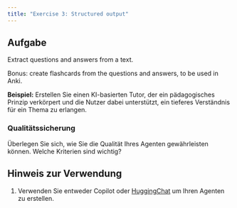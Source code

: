 ```yaml
---
title: "Exercise 3: Structured output"
---
```


## Aufgabe

Extract questions and answers from a text.

Bonus: create flashcards from the questions and answers, to be used in Anki.

**Beispiel:** Erstellen Sie einen KI-basierten Tutor, der ein pädagogisches Prinzip verkörpert und die Nutzer dabei unterstützt, ein tieferes Verständnis für ein Thema zu erlangen.

<!-- ::: {.callout-note collapse="true"}
## Sokratischer Tutor
Konzept vollständig begreifen

- Verständis durch Fragen & Diskussion
- Deckt Widersprüche & Fehler auf
- Unterstützt erlangen von Wissen

:::

::: {.callout-note collapse="true"}
## Feynman Tutor
Ein neues Konzept schnell verstehen:

- Einfache Erklärung schreiben
- Wissenslücken identifizieren
- Wissenslücken füllen
- Erklärung erweitern & vereinfachen
::: -->



### Qualitätssicherung
Überlegen Sie sich, wie Sie die Qualität Ihres Agenten gewährleisten können. Welche Kriterien sind wichtig?

::: {.pro-tip collapse="false"}
## Hinweis zur Verwendung

1. Verwenden Sie entweder Copilot oder [HuggingChat](https://huggingface.co/chat/) um Ihren Agenten zu erstellen.
:::
